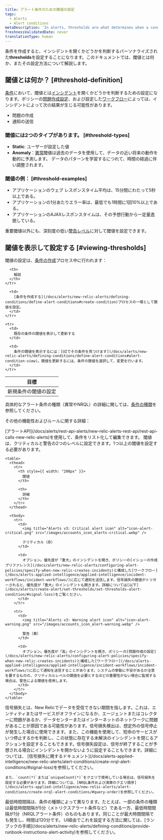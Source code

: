 ```yaml
---
title: アラート条件のための閾値の設定
tags:
  - Alerts
  - Alert conditions
metaDescription: 'In alerts, thresholds are what determines when a condition will trigger an incident.'
freshnessValidatedDate: never
translationType: human
---
```


条件を作成すると、インシデントを開くかどうかを判断するパーソナライズされた<DNT>**thresholds**</DNT>を設定することになります。このドキュメントでは、閾値とは何か、またその設定方法について解説します。

## 閾値とは何か？ [#threshold-definition]

[条件](/docs/using-new-relic/welcome-new-relic/get-started/glossary#alert-condition)において、閾値とは[インシデント](/docs/new-relic-solutions/get-started/glossary/#alert-incident)を開くかどうかを判断するための設定になります。ポリシーの[問題作成設定](/docs/alerts/new-relic-alerts/configuring-alert-policies/specify-when-new-relic-creates-incidents)、および設定した[ワークフロー](/docs/alerts-applied-intelligence/applied-intelligence/incident-workflows/incident-workflows/)によっては、インシデントによって次の結果が生じる可能性があります。

* 問題の作成
* 通知の送信

### 閾値には2つのタイプがあります。 [#threshold-types]

* <DNT>**Static**</DNT>: ユーザーが設定した値
* <DNT>**Anomaly**</DNT>：[異常](/docs/alerts-applied-intelligence/new-relic-alerts/advanced-alerts/other-condition-types/create-anomaly-alert-conditions/#set-anomaly-thresholds)閾値は過去のデータを使用して、データの近い将来の動作を動的に予測します。 データのパターンを学習するにつれて、時間の経過に伴い調整されます。

### 閾値の例： [#threshold-examples]

* アプリケーションのウェブ レスポンスタイム平均は、15分間にわたって5秒以上である。
* アプリケーションの1分あたりエラー率は、最低でも1時間に1回10%以上である。
* アプリケーションのAJAXレスポンスタイムは、その予想行動から一定量逸脱している。

重要閾値以外にも、深刻度の低い[警告レベル](#threshold-levels)に対して閾値を設定できます。

## 閾値を表示して設定する [#viewing-thresholds]

閾値の設定は、[条件の作成](/docs/alerts/new-relic-alerts/defining-conditions/define-alert-conditions)プロセス中に行われます：

<table>
  <thead>
    <tr>
      <th style={{ width: "220px" }}>
        目標
      </th>

      <th>
        解説
      </th>
    </tr>
  </thead>

  <tbody>
    <tr>
      <td>
        新規条件の閾値の設定
      </td>

      <td>
        [条件を作成する](/docs/alerts/new-relic-alerts/defining-conditions/define-alert-conditions#create-condition)プロセスの一環として閾値を設定。
      </td>
    </tr>

    <tr>
      <td>
        既存の条件の閾値を表示して更新する
      </td>

      <td>
        条件の閾値を表示するには：[UIでその条件を見つけます](/docs/alerts/new-relic-alerts/defining-conditions/define-alert-conditions#alert-condition-view)。閾値を更新するには、条件の閾値を選択して、変更を行います。
      </td>
    </tr>
  </tbody>
</table>

具体的なアラート条件の種類（異常やNRQL）の詳細に関しては、[条件の種類](/docs/alerts/new-relic-alerts/defining-conditions/define-alert-conditions#condition-types)を参照してください。

その他の機能性およびルールに関する詳細：

<CollapserGroup>
  <Collapser id="use-api" title="アラートAPIを使用する">
    [アラートAPI](/docs/alerts/rest-api-alerts/new-relic-alerts-rest-api/rest-api-calls-new-relic-alerts)を使用して、条件をリスト化して編集できます。
  </Collapser>

  <Collapser id="threshold-levels" title="閾値の設定">
    閾値は、クリティカルと警告の2つのレベルに設定できます。1つ以上の閾値を設定する必要があります。

    <table>
      <thead>
        <tr>
          <th style={{ width: "200px" }}>
            閾値
          </th>

          <th>
            詳細
          </th>
        </tr>
      </thead>

      <tbody>
        <tr>
          <td>
            <img title="Alerts v3: Critical alert icon" alt="icon-alert-critical.png" src="/images/accounts_icon_alerts-critical.webp" />

            クリティカル（赤）
          </td>

          <td>
            オプション。優先度が「重大」のインシデントを開き、ポリシーの[イシューの作成プリファレンス](/docs/alerts/new-relic-alerts/configuring-alert-policies/specify-when-new-relic-creates-incidents)と構成した[ワークフロー](/docs/alerts-applied-intelligence/applied-intelligence/incident-workflows/incident-workflows/)に応じて通知を送信します。信号損失の閾値がトリガーされると、優先度が「重大」のインシデントも開きます。詳細については[以下](/docs/alerts/create-alert/set-thresholds/set-thresholds-alert-condition/#signal-loss)をご覧ください。
          </td>
        </tr>

        <tr>
          <td>
            <img title="Alerts v3: Warning alert icon" alt="icon-alert-warning.png" src="/images/accounts_icon_alert-warning.webp" />

            警告（黄）
          </td>

          <td>
            オプション。優先度が「高」のインシデントを開き、ポリシーの[問題作成の設定](/docs/alerts/new-relic-alerts/configuring-alert-policies/specify-when-new-relic-creates-incidents)と構成した[ワークフロー](/docs/alerts-applied-intelligence/applied-intelligence/incident-workflows/incident-workflows/)に応じて通知を送信することがあります。システムの挙動に不安があるか注意を要するものの、クリティカルレベルの閾値を必要とするほどの重要性がない場合に監視する場合は、警告による閾値を使用します。
          </td>
        </tr>
      </tbody>
    </table>
  </Collapser>

  <Collapser id="signal-loss" title="信号喪失（NRQL のみ）">
    信号損失とは、New Relicでデータを受信できない期間を指します。これは、エンティティまたはサービスがオフラインになるか、エージェントまたはコレクターに問題があるか、データセンターまたはインターネットのネットワークに問題があることが原因である可能性があります。信号損失検出は、想定外の信号停止が発生した場合に使用できます。また、この機能を使用して、短命のサービスがいつ停止するかを判断し、この状態に存在する未解決のインシデントを閉じるアクションを設定することもできます。信号損失設定は、信号が終了することが予想される場合にインシデントを開かないように設定することもできます。詳細については、 [信号損失に関するドキュメント](/docs/alerts-applied-intelligence/new-relic-alerts/alert-conditions/create-nrql-alert-conditions/#signal-loss)を参照してください。

    また、`count(*)`または`uniqueCount(*)`をクエリで使用している場合は、信号損失を設定する必要があります。詳細については、[NRQL条件および演算のクエリ順序](/docs/alerts-applied-intelligence/new-relic-alerts/alert-conditions/create-nrql-alert-conditions/#query-order)を参照してください。
  </Collapser>

  <Collapser id="time-intervals" title="時間間隔を設定する">
    最低時間間隔は、条件の種類によって異なります。たとえば、一部の条件の種類は最低時間間隔が5分（<InlinePopover type="apm" />メトリクスアラート条件など）である一方、最低時間間隔が1分（NRQLアラート条件）のものもあります。同じことが最大時間間隔でも発生し、時間は120分です。
  </Collapser>

  <Collapser id="runbook" title="ランブックの手順に関するURLを設定する">
    UI経由でこれを設定する方法に関しては、[ランブックの手順](/docs/alerts/new-relic-alerts/defining-conditions/provide-runbook-instructions-alert-activity)を参照してください。
  </Collapser>
</CollapserGroup>